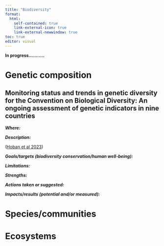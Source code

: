 ```yaml
---
title: "Biodiversity"
format:
  html:
    self-contained: true
    link-external-icon: true
    link-external-newwindow: true
toc: true
editor: visual
---
```


**In progress...........**

# Genetic composition

::: {.callout-note collapse="true"}
## Monitoring status and trends in genetic diversity for the Convention on Biological Diversity: An ongoing assessment of genetic indicators in nine countries

***Where:***

***Description:***

([Hoban et al 2023](https://conbio.onlinelibrary.wiley.com/doi/full/10.1111/conl.12953))

***Goals/targets (biodiversity conservation/human well-being):***

***Limitations:***

***Strengths:***

***Actions taken or suggested:***

***Impacts/results (potential and/or measured):***
:::

# Species/communities

# Ecosystems
